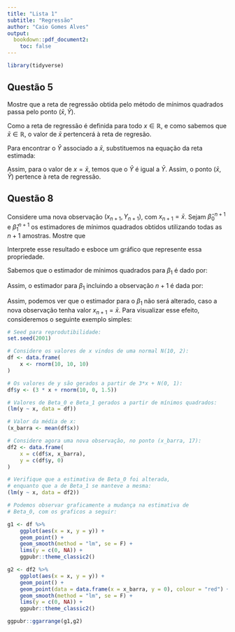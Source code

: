 ```yaml
---
title: "Lista 1"
subtitle: "Regressão"
author: "Caio Gomes Alves"
output:
  bookdown::pdf_document2:
    toc: false
---
```


```r
library(tidyverse)
```

## Questão 5

Mostre que a reta de regressão obtida pelo método de mínimos quadrados passa pelo ponto $(\bar{x},\bar{Y})$.

::: {.proof}

Como a reta de regressão é definida para todo $x \in \mathbb{R}$, e como sabemos que $\bar{x} \in \mathbb{R}$, o valor de $\bar{x}$ pertencerá à reta de regresão.

Para encontrar o $\hat{Y}$ associado a $\bar{x}$, substituemos na equação da reta estimada:

\begin{align*}
\hat{Y} &= \hat{\beta}_{0} + \hat{\beta}_{1}\bar{x} \\
\hat{Y} &= \bar{Y} - \hat{\beta}_{1}\bar{x} + \hat{\beta}_{1}\bar{x} \\
\hat{Y} &= \bar{Y}
\end{align*}

Assim, para o valor de $x = \bar{x}$, temos que o $\hat{Y}$ é igual a $\bar{Y}$. Assim, o ponto $(\bar{x},\bar{Y})$ pertence à reta de regressão.

:::

## Questão 8

Considere uma nova observação $(x_{n+1},Y_{n+1})$, com $x_{n+1} = \bar{x}$. Sejam $\hat{\beta}_{0}^{n+1}$ e $\hat{\beta}_{1}^{n+1}$ os estimadores de mínimos quadrados obtidos utilizando todas as $n+1$ amostras. Mostre que

\begin{equation*}
\hat{\beta}_{1}^{n+1} = \hat{\beta}_{1}
\end{equation*}

Interprete esse resultado e esboce um gráfico que represente essa propriedade.

::: {.proof}

Sabemos que o estimador de mínimos quadrados para $\beta_{1}$ é dado por:

\begin{align*}
\hat{\beta}_{1} &= \frac{\sum_{i=1}^{n} (y_{i} - \bar{y})(x_{i} - \bar{x})}{\sum_{i=1}^{n}(x_{i} - \bar{x})^{2}} \\
&= \frac{(y_{1} - \bar{y})(x_{1} - \bar{x}) + (y_{2} - \bar{y})(x_{2} - \bar{x}) + \ldots + (y_{n} - \bar{y})(x_{n} - \bar{x})}{(x_{1} - \bar{x})^{2} + (x_{2} - \bar{x})^{2} + \ldots + (x_{n} - \bar{x})^{2}}
\end{align*}

Assim, o estimador para $\beta_{1}$ incluindo a observação $n+1$ é dada por:

\begin{align*}
\hat{\beta}_{1}^{n+1} &= \frac{\sum_{i=1}^{n+1} (y_{i} - \bar{y})(x_{i} - \bar{x})}{\sum_{i=1}^{n}(x_{i} - \bar{x})^{2}} \\ \\
&= \frac{(y_{1} - \bar{y})(x_{1} - \bar{x}) + (y_{2} - \bar{y})(x_{2} - \bar{x}) + \ldots + (y_{n} - \bar{y})(x_{n} - \bar{x}) + (y_{n+1} - \bar{y})(\bar{x} - \bar{x})}{(x_{1} - \bar{x})^{2} + (x_{2} - \bar{x})^{2} + \ldots + (x_{n} - \bar{x})^{2} + (\bar{x} - \bar{x})^{2}} \\ \\
&= \frac{(y_{1} - \bar{y})(x_{1} - \bar{x}) + (y_{2} - \bar{y})(x_{2} - \bar{x}) + \ldots + (y_{n} - \bar{y})(x_{n} - \bar{x}) + 0}{(x_{1} - \bar{x})^{2} + (x_{2} - \bar{x})^{2} + \ldots + (x_{n} - \bar{x})^{2} + 0^{2}} \\ \\
\hat{\beta}_{1}^{n+1} &= \hat{\beta}_{1}
\end{align*}

Assim, podemos ver que o estimador para o $\beta_{1}$ não será alterado, caso a nova observação tenha valor $x_{n+1} = \bar{x}$. Para visualizar esse efeito, consideremos o seguinte exemplo simples:

```r
# Seed para reprodutibilidade:
set.seed(2001)

# Considere os valores de x vindos de uma normal N(10, 2):
df <- data.frame(
    x <- rnorm(10, 10, 10)
)

# Os valores de y são gerados a partir de 3*x + N(0, 1):
df$y <- (3 * x + rnorm(10, 0, 1.5))

# Valores de Beta_0 e Beta_1 gerados a partir de mínimos quadrados:
(lm(y ~ x, data = df))

# Valor da média de x:
(x_barra <- mean(df$x))

# Considere agora uma nova observação, no ponto (x_barra, 17):
df2 <- data.frame(
    x = c(df$x, x_barra),
    y = c(df$y, 0)
)

# Verifique que a estimativa de Beta_0 foi alterada,
# enquanto que a de Beta_1 se manteve a mesma:
(lm(y ~ x, data = df2))

# Podemos observar graficamente a mudança na estimativa de
# Beta_0, com os graficos a seguir:
```

```r
g1 <- df %>%
    ggplot(aes(x = x, y = y)) +
    geom_point() +
    geom_smooth(method = "lm", se = F) +
    lims(y = c(0, NA)) +
    ggpubr::theme_classic2()

g2 <- df2 %>%
    ggplot(aes(x = x, y = y)) +
    geom_point() +
    geom_point(data = data.frame(x = x_barra, y = 0), colour = "red") +
    geom_smooth(method = "lm", se = F) +
    lims(y = c(0, NA)) +
    ggpubr::theme_classic2()

ggpubr::ggarrange(g1,g2)
```

:::
